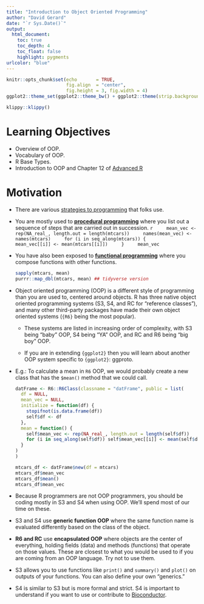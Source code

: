 ```yaml
---
title: "Introduction to Object Oriented Programming"
author: "David Gerard"
date: "`r Sys.Date()`"
output:  
  html_document:
    toc: true
    toc_depth: 4
    toc_float: false
    highlight: pygments
urlcolor: "blue"
---
```


```r
knitr::opts_chunk$set(echo       = TRUE, 
                      fig.align  = "center",
                      fig.height = 3, fig.width = 4)
ggplot2::theme_set(ggplot2::theme_bw() + ggplot2::theme(strip.background = ggplot2::element_rect(fill = "white")))
```

```r
klippy::klippy()
```

# Learning Objectives

- Overview of OOP.
- Vocabulary of OOP.
- R Base Types.
- Introduction to OOP and Chapter 12 of [Advanced R](https://adv-r.hadley.nz/)

# Motivation

- There are various [strategies to programming](https://en.wikipedia.org/wiki/Comparison_of_programming_paradigms) that folks use.

- You are mostly used to [**procedural programming**](https://en.wikipedia.org/wiki/Procedural_programming) where you list out a sequence of steps that are carried out in succession.
    ```r
    mean_vec <- rep(NA_real_, length.out = length(mtcars))
    names(mean_vec) <- names(mtcars)
    for (i in seq_along(mtcars)) {
      mean_vec[[i]] <- mean(mtcars[[i]])
    }
    mean_vec
    ```

- You have also been exposed to [**functional programming**](https://en.wikipedia.org/wiki/Functional_programming) where you compose functions with other functions.

    ```r
    sapply(mtcars, mean)
    purrr::map_dbl(mtcars, mean) ## tidyverse version
    ```

- Object oriented programming (OOP) is a different style of programming than you are used to, centered around objects. R has three native object oriented programming systems (S3, S4, and RC for "reference classes"), and many other third-party packages have made their own object oriented systems (`{R6}` being the most popular).

    - These systems are listed in increasing order of complexity, with S3 being "baby" OOP, S4 being "YA" OOP, and RC and R6 being "big boy" OOP.
    
    - If you are in extending `{ggplot2}` then you will learn about another OOP system specific to `{ggplot2}`: ggproto.

- E.g.: To calculate a mean in `R6` OOP, we would probably create a new class that has the `$mean()` method that we could call.

    ```r
    datFrame <- R6::R6Class(classname = "datFrame", public = list(
      df = NULL,
      mean_vec = NULL,
      initialize = function(df) {
        stopifnot(is.data.frame(df))
        self$df <- df
      },
      mean = function() {
        self$mean_vec <- rep(NA_real_, length.out = length(self$df))
        for (i in seq_along(self$df)) self$mean_vec[[i]] <- mean(self$df[[i]])
      }
    )
    )
    
    mtcars_df <- datFrame$new(df = mtcars)
    mtcars_df$mean_vec
    mtcars_df$mean()
    mtcars_df$mean_vec
    ```

- Because R programmers are not OOP programmers, you should be coding mostly in S3 and S4 when using OOP. We'll spend most of our time on these.

- S3 and S4 use **generic function OOP** where the same function name is evaluated differently based on the class of the object. 

- **R6 and RC** use **encapsulated OOP** where objects are the center of everything, holding fields (data) and methods (functions) that operate on those values. These are closest to what you would be used to if you are coming from an OOP language. Try not to use them.

- S3 allows you to use functions like `print()` and `summary()` and `plot()` on outputs of your functions. You can also define your own "generics."

- S4 is similar to S3 but is more formal and strict. S4 is important to understand if you want to use or contribute to [Bioconductor](https://www.bioconductor.org/).



